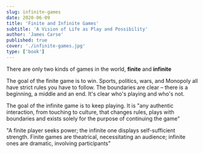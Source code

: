 ```yaml
---
slug: infinite-games
date: 2020-06-09
title: 'Finite and Infinite Games'
subtitle: 'A Vision of Life as Play and Possibility'
author: 'James Carse'
published: true
cover: './infinite-games.jpg'
type: ['book']
---
```


There are only two kinds of games in the world, **finite** and **infinite**

The goal of the finite game is to win. Sports, politics, wars, and Monopoly all have strict rules you have to follow. The boundaries are clear – there is a beginning, a middle and an end. It's clear who's playing and who's not.

The goal of the infinite game is to keep playing. It is "any authentic interaction, from touching to culture, that changes rules, plays with boundaries and exists solely for the purpose of continuing the game"

"A finite player seeks power; the infinite one displays self-sufficient strength. Finite games are theatrical, necessitating an audience; infinite ones are dramatic, involving participants"